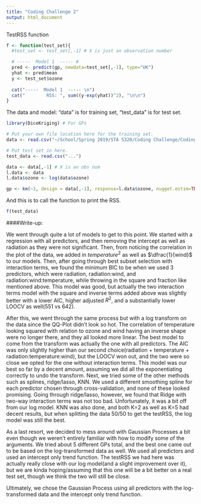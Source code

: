 ```yaml
---
title: "Coding Challenge 2"
output: html_document
---
```


TestRSS function
```r
f <- function(test_set){
  #test_set <- test_set[,-1] # X is just an observation number

  # -----  Model 1  ----- #
  pred <- predict(gp, newdata=test_set[,-1], type="UK")
  yhat <- pred$mean
  y <- test_set$ozone
  
  cat("-----  Model 1  ----- \n")
  cat("        RSS: ", sum((y-exp(yhat))^2), "\n\n")
}
```

The data and model: "data" is for training set, "test_data" is for test set.
```r
library(DiceKriging) # For GPs

# Put your own file location here for the training set.
data <- read.csv("~/School/Spring 2019/STA 5320/Coding Challenge/Coding Challenge 2/ozoneTrain.csv")

# Put test set in here.
test_data <- read.csv("...")

data <- data[,-1] # X is an obs num
l.data <- data
l.data$ozone <- log(data$ozone)

gp <- km(~1, design = data[,-1], response=l.data$ozone, nugget.estim=TRUE)
```

And this is to call the function to print the RSS.
```r
f(test_data)
```

####Write-up: 

We went through quite a lot of models to get to this point. We started with a regression with all predictors, and then removing the intercept as well as radiation as they were not significant. Then, from noticing the correlation in the plot of the data, we added in $temperature^2$ as well as $\dfrac{1}{wind}$ to our models. Then, after going through best subset selection with interaction terms, we found the minimum BIC to be when we used 3 predictors, which were radiation, radiation:wind, and radiation:wind:temperature, while throwing in the square and fraction like mentioned above. This model was good, but actually the two interaction terms model with the square and inverse terms added above was slightly better with a lower AIC, higher adjusted $R^2$, and a substantially lower LOOCV as well(551 vs 642). 

After this, we went through the same process but with a log transform on the data since the QQ-Plot didn't look so hot. The correlation of temperature looking squared with relation to ozone and wind having an inverse shape were no longer there, and they all looked more linear. The best model to come from the transform was actually the one with all predictors. The AIC was only slightly higher than our second choice(radiation + temperature + radiation:temperature:wind), but the LOOCV won out, and the two were so close we opted for the one without interaction terms. This model was our best so far by a decent amount, assuming we did all the exponentiating correctly to undo the transform. 
Next, we tried some of the other methods such as splines, ridge/lasso, KNN. We used a different smoothing spline for each predictor chosen through cross-validation, and none of these looked promising. Going through ridge/lasso, however, we found that Ridge with two-way interaction terms was not too bad. Unfortunately, it was a bit off from our log model. KNN was also done, and both K=2 as well as K=5 had decent results, but when splitting the data 50/50 to get the testRSS, the log model was still the best. 

As a last resort, we decided to mess around with Gaussian Processes a bit even though we weren't entirely familiar with how to modify some of the arguments. We tried about 5 different GPs total, and the best one came out to be based on the log-transformed data as well. We used all predictors and used an intercept only trend function. The testRSS we had here was actually really close with our log model(and a slight improvement over it), but we are kinda hoping/assuming that this one will be a bit better on a real test set, though we think the two will still be close. 

Ultimately, we chose the Gaussian Process using all predictors with the log-transformed data and the intercept only trend function.